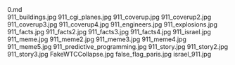    
<div className="w-full md:max-w-[80rem] float-right italic">
	<MD_0_md />
	0.md
</div>
<PopImage className="sm:float-right clear-right m-auto sm:m-1 sm:ml-4" src={JPG_911_buildings_jpg} width={384} alt="911_buildings.jpg">
	911_buildings.jpg
</PopImage>
<PopImage className="sm:float-left clear-left m-auto sm:m-1 sm:mr-4" src={JPG_911_cgi_planes_jpg} width={384} alt="911_cgi_planes.jpg">
	911_cgi_planes.jpg
</PopImage>
<PopImage className="sm:float-right clear-right m-auto sm:m-1 sm:ml-4" src={JPG_911_coverup_jpg} width={384} alt="911_coverup.jpg">
	911_coverup.jpg
</PopImage>
<PopImage className="sm:float-left clear-left m-auto sm:m-1 sm:mr-4" src={JPG_911_coverup2_jpg} width={384} alt="911_coverup2.jpg">
	911_coverup2.jpg
</PopImage>
<PopImage className="sm:float-right clear-right m-auto sm:m-1 sm:ml-4" src={JPG_911_coverup3_jpg} width={384} alt="911_coverup3.jpg">
	911_coverup3.jpg
</PopImage>
<PopImage className="sm:float-left clear-left m-auto sm:m-1 sm:mr-4" src={JPG_911_coverup4_jpg} width={384} alt="911_coverup4.jpg">
	911_coverup4.jpg
</PopImage>
<PopImage className="sm:float-right clear-right m-auto sm:m-1 sm:ml-4" src={JPG_911_engineers_jpg} width={384} alt="911_engineers.jpg">
	911_engineers.jpg
</PopImage>
<PopImage className="sm:float-left clear-left m-auto sm:m-1 sm:mr-4" src={JPG_911_explosions_jpg} width={384} alt="911_explosions.jpg">
	911_explosions.jpg
</PopImage>
<PopImage className="sm:float-right clear-right m-auto sm:m-1 sm:ml-4" src={JPG_911_facts_jpg} width={384} alt="911_facts.jpg">
	911_facts.jpg
</PopImage>
<PopImage className="sm:float-left clear-left m-auto sm:m-1 sm:mr-4" src={JPG_911_facts2_jpg} width={384} alt="911_facts2.jpg">
	911_facts2.jpg
</PopImage>
<PopImage className="sm:float-right clear-right m-auto sm:m-1 sm:ml-4" src={JPG_911_facts3_jpg} width={384} alt="911_facts3.jpg">
	911_facts3.jpg
</PopImage>
<PopImage className="sm:float-left clear-left m-auto sm:m-1 sm:mr-4" src={JPG_911_facts4_jpg} width={384} alt="911_facts4.jpg">
	911_facts4.jpg
</PopImage>
<PopImage className="sm:float-right clear-right m-auto sm:m-1 sm:ml-4" src={JPG_911_israel_jpg} width={384} alt="911_israel.jpg">
	911_israel.jpg
</PopImage>
<PopImage className="sm:float-left clear-left m-auto sm:m-1 sm:mr-4" src={JPG_911_meme_jpg} width={384} alt="911_meme.jpg">
	911_meme.jpg
</PopImage>
<PopImage className="sm:float-right clear-right m-auto sm:m-1 sm:ml-4" src={JPG_911_meme2_jpg} width={384} alt="911_meme2.jpg">
	911_meme2.jpg
</PopImage>
<PopImage className="sm:float-left clear-left m-auto sm:m-1 sm:mr-4" src={JPG_911_meme3_jpg} width={384} alt="911_meme3.jpg">
	911_meme3.jpg
</PopImage>
<PopImage className="sm:float-right clear-right m-auto sm:m-1 sm:ml-4" src={JPG_911_meme4_jpg} width={384} alt="911_meme4.jpg">
	911_meme4.jpg
</PopImage>
<PopImage className="sm:float-left clear-left m-auto sm:m-1 sm:mr-4" src={JPG_911_meme5_jpg} width={384} alt="911_meme5.jpg">
	911_meme5.jpg
</PopImage>
<PopImage className="sm:float-right clear-right m-auto sm:m-1 sm:ml-4" src={JPG_911_predictive_programming_jpg} width={384} alt="911_predictive_programming.jpg">
	911_predictive_programming.jpg
</PopImage>
<PopImage className="sm:float-left clear-left m-auto sm:m-1 sm:mr-4" src={JPG_911_story_jpg} width={384} alt="911_story.jpg">
	911_story.jpg
</PopImage>
<PopImage className="sm:float-right clear-right m-auto sm:m-1 sm:ml-4" src={JPG_911_story2_jpg} width={384} alt="911_story2.jpg">
	911_story2.jpg
</PopImage>
<PopImage className="sm:float-left clear-left m-auto sm:m-1 sm:mr-4" src={JPG_911_story3_jpg} width={384} alt="911_story3.jpg">
	911_story3.jpg
</PopImage>
<PopImage className="sm:float-right clear-right m-auto sm:m-1 sm:ml-4" src={JPG_FakeWTCCollapse_jpg} width={384} alt="FakeWTCCollapse.jpg">
	FakeWTCCollapse.jpg
</PopImage>
<PopImage className="sm:float-left clear-left m-auto sm:m-1 sm:mr-4" src={JPG_false_flag_paris_jpg} width={384} alt="false_flag_paris.jpg">
	false_flag_paris.jpg
</PopImage>
<PopImage className="sm:float-right clear-right m-auto sm:m-1 sm:ml-4" src={JPG_israel_911_jpg} width={384} alt="israel_911.jpg">
	israel_911.jpg
</PopImage>
